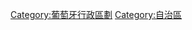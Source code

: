 {{Commons category|Autonomous regions of Portugal}}

[[Category:葡萄牙行政區劃|Category:葡萄牙行政區劃]]
[[Category:自治區|Category:自治區]]